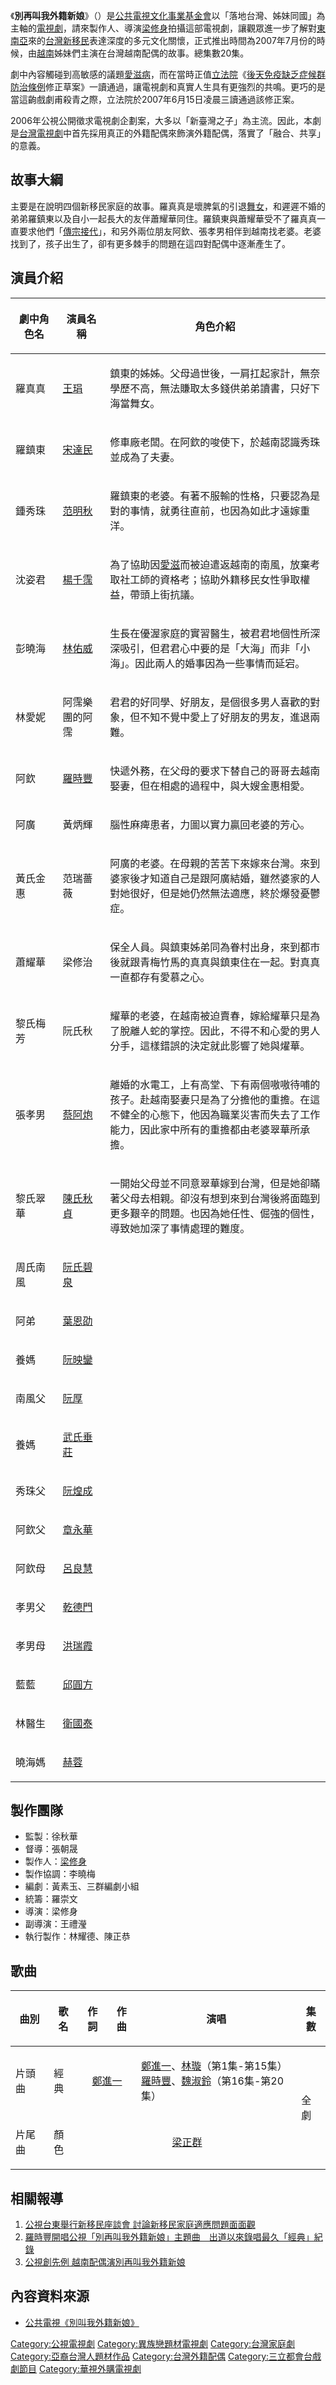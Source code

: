 {{unreferenced|time=2017-05-02T15:59:32+00:00}}
《'''別再叫我外籍新娘'''》（{{lang-en|''The Vietnamese Brides in Taiwan''}}）是[[公共電視文化事業基金會|公共電視文化事業基金會]]以「落地台灣、姊妹同國」為主軸的[[電視劇|電視劇]]，請來製作人、導演[[梁修身|梁修身]]拍攝這部電視劇，讓觀眾進一步了解對[[東南亞|東南亞]]來的[[台灣新移民|台灣新移民]]表達深度的多元文化關懷，正式推出時間為2007年7月份的時候，由[[越南|越南]]姊妹們主演在台灣越南配偶的故事。總集數20集。

劇中內容觸碰到高敏感的議題[[愛滋病|愛滋病]]，而在當時正值[[立法院|立法院]]《[[後天免疫缺乏症候群防治條例|後天免疫缺乏症候群防治條例]]修正草案》一讀通過，讓電視劇和真實人生具有更強烈的共鳴。更巧的是當這齣戲劇甫殺青之際，立法院於2007年6月15日凌晨三讀通過該修正案。

2006年公視公開徵求電視劇企劃案，大多以「新臺灣之子」為主流。因此，本劇是[[台灣電視劇|台灣電視劇]]中首先採用真正的外籍配偶來飾演外籍配偶，落實了「融合、共享」的意義。

== 故事大綱 ==
主要是在說明四個新移民家庭的故事。羅真真是壞脾氣的引退[[舞女|舞女]]，和遲遲不婚的弟弟羅鎮東以及自小一起長大的友伴蕭耀華同住。羅鎮東與蕭耀華受不了羅真真一直要求他們「[[傳宗接代|傳宗接代]]」，和另外兩位朋友阿欽、張孝男相伴到越南找老婆。老婆找到了，孩子出生了，卻有更多棘手的問題在這四對配偶中逐漸產生了。

== 演員介紹 ==
{| class="wikitable"
|-
! width=15%|劇中角色名 !! width=15%|演員名稱 !! width=70%|角色介紹
|-
| 羅真真 || [[王琄|王琄]] || 鎮東的姊姊。父母過世後，一肩扛起家計，無奈學歷不高，無法賺取太多錢供弟弟讀書，只好下海當舞女。
|-
| 羅鎮東 || [[宋達民|宋達民]] || 修車廠老闆。在阿欽的唆使下，於越南認識秀珠並成為了夫妻。
|-
| 鍾秀珠 || [[范明秋|范明秋]] || 羅鎮東的老婆。有著不服輸的性格，只要認為是對的事情，就勇往直前，也因為如此才遠嫁重洋。
|-
| 沈姿君 || [[楊千霈|楊千霈]] || 為了協助因[[愛滋|愛滋]]而被迫遣返越南的南風，放棄考取社工師的資格考；協助外籍移民女性爭取權益，帶頭上街抗議。
|-
| 彭曉海 || [[林佑威|林佑威]] || 生長在優渥家庭的實習醫生，被君君地個性所深深吸引，但君君心中要的是「大海」而非「小海」。因此兩人的婚事因為一些事情而延宕。
|-
| 林愛妮 || 阿霈樂團的阿霈 || 君君的好同學、好朋友，是個很多男人喜歡的對象，但不知不覺中愛上了好朋友的男友，進退兩難。
|-
| 阿欽 || [[羅時豐|羅時豐]] || 快遞外務，在父母的要求下替自己的哥哥去越南娶妻，但在相處的過程中，與大嫂金惠相愛。
|-
| 阿廣 || 黃炳輝 || 腦性麻痺患者，力圖以實力贏回老婆的芳心。
|-
| 黃氏金惠 || 范瑞薔薇 || 阿廣的老婆。在母親的苦苦下來嫁來台灣。來到婆家後才知道自己是跟阿廣結婚，雖然婆家的人對她很好，但是她仍然無法適應，終於爆發憂鬱症。
|-
| 蕭耀華 || 梁修治 || 保全人員。與鎮東姊弟同為眷村出身，來到都市後就跟青梅竹馬的真真與鎮東住在一起。對真真一直都存有愛慕之心。
|-
| 黎氏梅芳 || 阮氏秋 || 耀華的老婆，在越南被迫賣春，嫁給耀華只是為了脫離人蛇的掌控。因此，不得不和心愛的男人分手，這樣錯誤的決定就此影響了她與燿華。
|-
| 張孝男 || [[蔡阿炮|蔡阿炮]] || 離婚的水電工，上有高堂、下有兩個嗷嗷待哺的孩子。赴越南娶妻只是為了分擔他的重擔。在這不健全的心態下，他因為職業災害而失去了工作能力，因此家中所有的重擔都由老婆翠華所承擔。
|-
| 黎氏翠華 || [[陳氏秋貞|陳氏秋貞]] || 一開始父母並不同意翠華嫁到台灣，但是她卻瞞著父母去相親。卻沒有想到來到台灣後將面臨到更多艱辛的問題。也因為她任性、倔強的個性，導致她加深了事情處理的難度。
|-
| 周氏南風 || [[阮氏碧泉|阮氏碧泉]] || 
|-
| 阿弟 || [[葉恩劭|葉恩劭]] || 
|-
| 養媽 || [[阮映鑾|阮映鑾]] || 
|-
| 南風父 || [[阮厚|阮厚]] ||
|-
| 養媽 || [[武氏垂莊|武氏垂莊]] ||
|-
| 秀珠父 || [[阮煌成|阮煌成]] ||
|-
| 阿欽父 || [[章永華|章永華]] ||
|-
| 阿欽母 || [[呂良慧|呂良慧]] ||
|-
| 孝男父 || [[乾德門|乾德門]] ||
|-
| 孝男母 || [[洪瑞霞|洪瑞霞]] ||
|-
| 藍藍|| [[邱圓方|邱圓方]] ||
|-
| 林醫生 || [[衛國泰|衛國泰]] ||
|-
| 曉海媽 || [[赫蓉|赫蓉]] ||
|}

==製作團隊==
*監製：徐秋華
*督導：張朝晟
*製作人：[[梁修身|梁修身]]
*製作協調：李曉梅
*編劇：黃素玉、三群編劇小組
*統籌：羅崇文
*導演：梁修身
*副導演：王禮瀅
*執行製作：林耀德、陳正恭

==歌曲==
{| border="1" class="wikitable"
|- 
!曲別!!歌名!!作詞!!作曲!!演唱!!集數
|- 
|片頭曲||經典||colspan=2 |<center>[[鄭進一|鄭進一]]</center>||[[鄭進一|鄭進一]]、[[林璇|林璇]]（第1集-第15集）<br>[[羅時豐|羅時豐]]、[[魏淑鈴|魏淑鈴]]（第16集-第20集）||rowspan=2|全劇
|- 
|片尾曲||顏色||colspan=3 |<center>[[梁正群|梁正群]]
|}
==相關報導==
# [https://www.peopo.org/news/5057 公視台東舉行新移民座談會 討論新移民家庭適應問題面面觀] {{Wayback|url=https://www.peopo.org/news/5057 |date=20190612114447 }}
# [https://www.peopo.org/news/5686 羅時豐開唱公視「別再叫我外籍新娘」主題曲　出道以來錄唱最久「經典」紀錄]{{Wayback|url=https://www.peopo.org/news/5686 |date=20190612120027 }}
# [http://www.epochtimes.com/b5/7/3/9/n1641174.htm 公視創先例 越南配偶演別再叫我外籍新娘]{{Wayback|url=http://www.epochtimes.com/b5/7/3/9/n1641174.htm |date=20190611023558 }}

== 內容資料來源 ==
*[http://web.pts.org.tw/~web02/bride/page.html 公共電視《別叫我外籍新娘》]{{Wayback|url=http://web.pts.org.tw/~web02/bride/page.html |date=20170424102652 }}

{{公視週六九點檔}}
{{華視八點檔}}
[[Category:公視電視劇|Category:公視電視劇]]
[[Category:異族戀題材電視劇|Category:異族戀題材電視劇]]
[[Category:台灣家庭劇|Category:台灣家庭劇]]
[[Category:亞裔台灣人題材作品|Category:亞裔台灣人題材作品]]
[[Category:台灣外籍配偶|Category:台灣外籍配偶]]
[[Category:三立都會台戲劇節目|Category:三立都會台戲劇節目]]
[[Category:華視外購電視劇|Category:華視外購電視劇]]